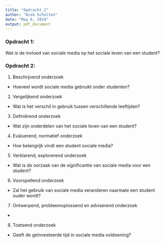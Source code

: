 ```yaml
---
title: "Opdracht_2"
author: "Niek Scholten"
date: "May 6, 2019"
output: pdf_document
---
```


\tableofcontents

### Opdracht 1:
Wat is de invloed van sociale media op het sociale leven van een student?

### Opdracht 2: 
1. Beschrijvend onderzoek
  + Hoeveel wordt sociale media gebruikt onder studenten?  
2. Vergelijkend onderzoek
  + Wat is het verschil in gebruik tussen verschillende leeftijden?  
3. Definiërend onderzoek
  + Wat zijn onderdelen van het sociale leven van een student?  
4. Evaluerend, normatief onderzoek
  + Hoe belangrijk vindt een student sociale media?  
5. Verklarend, explorerend onderzoek
  + Wat is de oorzaak van de significantie van sociale media voor een student?  
6. Voorspellend onderzoek  
  + Zal het gebruik van sociale media veranderen naarmate een student ouder wordt?  
7. Ontwerpend, probleemoplossend en adviserend onderzoek
  + 
8. Toetsend onderzoek
  + Geeft de geïnvesteerde tijd in sociale media voldoening?  